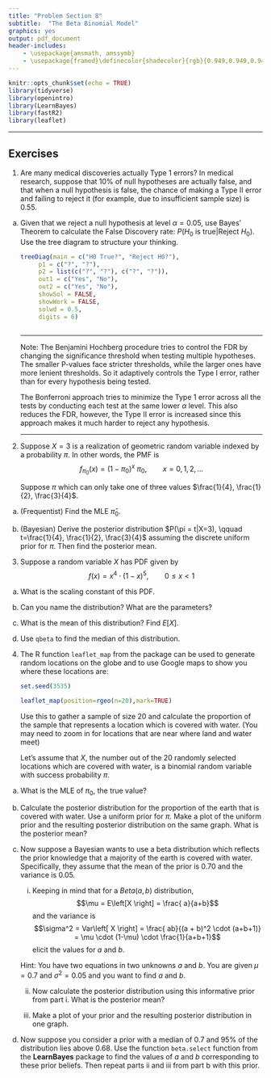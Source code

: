 ---
title: "Problem Section 8"
subtitle:  "The Beta Binomial Model"
graphics: yes
output: pdf_document
header-includes:
    - \usepackage{amsmath, amssymb}
    - \usepackage{framed}\definecolor{shadecolor}{rgb}{0.949,0.949,0.949}
---

```{r setup, include=FALSE}
knitr::opts_chunk$set(echo = TRUE)
library(tidyverse)
library(openintro)
library(LearnBayes)
library(fastR2)
library(leaflet)
```

\begin{shaded}

\textbf{Learning Outcomes}

The problems are designed to build conceptual understanding and problem-solving skills. The emphasis is on learning to find, evaluate and build confidence. The specific tasks include: 

   - Calculate the posterior distribution for discrete $\theta$
  
   - Elicit the hyperparameters of a subjective beta prior 
  
   - Calculate the posterior distribution in a beta binomial model
   
   - Back up and support work with relevant explanations


\end{shaded}

* * *

## Exercises 


1. Are many medical discoveries actually Type 1 errors? In medical research, suppose that 10% of null hypotheses are actually false, and that when a null hypothesis is false, the chance of making a Type II error and failing to reject it (for example, due to insufficient sample size) is 0.55.

a. Given that we reject a null hypothesis at level $\alpha = 0.05$, use Bayes' Theorem to calculate the False Discovery rate: $P(H_0 \mbox{ is true}| \mbox{Reject } H_0 )$. Use the tree diagram to structure your thinking.
    
    
   
    ```{r  echo = FALSE, out.width = "50%"}

    treeDiag(main = c("H0 True?", "Reject H0?"),
         p1 = c("?", "?"),
         p2 = list(c("?", "?"), c("?", "?")),
         out1 = c("Yes", "No"),
         out2 = c("Yes", "No"),
         showSol = FALSE,   
         showWork = FALSE,
         solwd = 0.5,
         digits = 6)
    
	 

    ```



    * * *

    Note: The Benjamini Hochberg procedure tries to control the FDR by changing the significance threshold when testing multiple hypotheses. The smaller P-values face stricter thresholds, while the larger ones have more lenient thresholds. So it adaptively controls the Type I error, rather than for every hypothesis being tested. 

    The Bonferroni approach tries to minimize the Type 1 error across all the tests by conducting each test at the same lower $\alpha$ level. This also reduces the FDR, however, the Type II error is increased since this approach makes it much harder to reject any hypothesis.

    * * *
 

2. Suppose $X = 3$ is a realization of geometric random variable indexed by a probability $\pi$. In other words, the PMF is
$$f_{\pi_0}(x) = (1- \pi_0 )^{x}\:\pi_0, \qquad x=0,1,2,\dots$$

    Suppose $\pi$ which can only take one of three values $\frac{1}{4}, \frac{1}{2}, \frac{3}{4}$.

a. (Frequentist) Find the MLE $\widehat{\pi}_0$.

b. (Bayesian) Derive the posterior distribution $P(\pi = t|X=3), \qquad t=\frac{1}{4}, \frac{1}{2}, \frac{3}{4}$ assuming the discrete uniform prior for $\pi$. Then find the posterior mean.

3. Suppose a random variable $X$ has PDF given by
$$f(x) = x^{4} \cdot (1-x)^{5}, \qquad 0 \leq x < 1$$

a. What is the scaling constant of this PDF.

b. Can you name the distribution? What are the parameters?

c. What is the mean of this distribution? Find $E\left[X \right]$.

d. Use `qbeta` to find the median of this distribution.

4. The R function `leaflet_map` from the \textbf{leaflet} package can be used to generate random locations on the globe and to use Google maps to show you where these locations are:
  
    ```{r eval=F}

    set.seed(3535)

    leaflet_map(position=rgeo(n=20),mark=TRUE)
    ```

    Use this to gather a sample of size 20 and calculate the proportion of the sample that represents a location which is covered with water. (You may need to zoom in for locations that are near where land and water meet)

    Let's assume that $X$, the number out of the 20 randomly selected locations which are covered with water, is a binomial random variable with success probability $\pi$. 

a. What is the MLE of $\pi_0$, the true value? 

b. Calculate the posterior distribution for the proportion of the earth that is covered with water. Use a uniform prior for $\pi$. Make a plot of the uniform prior and the resulting posterior distribution on the same graph. What is the posterior mean?

c. Now suppose a Bayesian wants to use a beta distribution which reflects the prior knowledge that a majority of the earth is covered with water. Specifically, they assume that the mean of the prior is 0.70 and the variance is 0.05.

    i. Keeping in mind that for a $Beta(a, b)$ distribution, 
    $$\mu = E\left[X \right] = \frac{ a}{a+b}$$
   and the variance is
   $$\sigma^2 = Var\left[ X \right] =  \frac{ ab}{(a + b)^2 \cdot (a+b+1)} = \mu \cdot (1-\mu) \cdot \frac{1}{a+b+1}$$
 elicit the values for $a$ and $b$. 

     Hint: You have two equations in two unknowns $a$ and $b$. You are given $\mu = 0.7$ and $\sigma^2 = 0.05$ and you want to find $a$ and $b$.
    
    ii. Now calculate the posterior distribution using this informative prior from part i. What is the posterior mean? 
   
    iii. Make a plot of your prior and the resulting posterior distribution in one graph.


d. Now suppose you consider a prior with a median of 0.7 and 95\% of the distribution lies above 0.68. Use the function `beta.select` function from the **LearnBayes** package to find the values of $a$ and $b$ corresponding to these prior beliefs. Then repeat parts ii and iii from part b with this prior.

